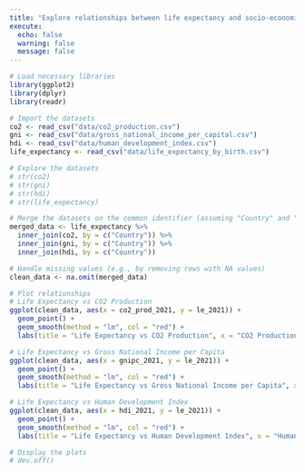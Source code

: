 ```yaml
---
title: "Explore relationships between life expectancy and socio-economic factors"
execute: 
  echo: false
  warning: false
  message: false
---
```


```r
# Load necessary libraries
library(ggplot2)
library(dplyr)
library(readr)

# Import the datasets
co2 <- read_csv("data/co2_production.csv")
gni <- read_csv("data/gross_national_income_per_capital.csv")
hdi <- read_csv("data/human_development_index.csv")
life_expectancy <- read_csv("data/life_expectancy_by_birth.csv")

# Explore the datasets
# str(co2)
# str(gni)
# str(hdi)
# str(life_expectancy)

# Merge the datasets on the common identifier (assuming "Country" and "Year" are the common columns)
merged_data <- life_expectancy %>%
  inner_join(co2, by = c("Country")) %>%
  inner_join(gni, by = c("Country")) %>%
  inner_join(hdi, by = c("Country"))

# Handle missing values (e.g., by removing rows with NA values)
clean_data <- na.omit(merged_data)

# Plot relationships
# Life Expectancy vs CO2 Production
ggplot(clean_data, aes(x = co2_prod_2021, y = le_2021)) +
  geom_point() +
  geom_smooth(method = "lm", col = "red") +
  labs(title = "Life Expectancy vs CO2 Production", x = "CO2 Production (metric tons per capita)", y = "Life Expectancy (years)")

# Life Expectancy vs Gross National Income per Capita
ggplot(clean_data, aes(x = gnipc_2021, y = le_2021)) +
  geom_point() +
  geom_smooth(method = "lm", col = "red") +
  labs(title = "Life Expectancy vs Gross National Income per Capita", x = "Gross National Income per Capita (USD)", y = "Life Expectancy (years)")

# Life Expectancy vs Human Development Index
ggplot(clean_data, aes(x = hdi_2021, y = le_2021)) +
  geom_point() +
  geom_smooth(method = "lm", col = "red") +
  labs(title = "Life Expectancy vs Human Development Index", x = "Human Development Index", y = "Life Expectancy (years)")

# Display the plots
# dev.off()


```

